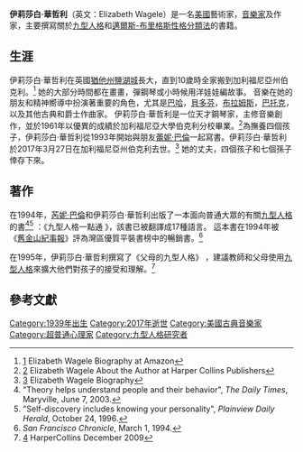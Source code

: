 '''伊莉莎白·華哲利'''（英文：Elizabeth Wagele）是一名[[美國|美國]]藝術家，[[音樂家|音樂家]]及作家，主要撰寫關於[[九型人格|九型人格]]和[[邁爾斯-布里格斯性格分類法|邁爾斯-布里格斯性格分類法]]的書籍。

==生涯==
伊莉莎白·華哲利在英國[[猶他州|猶他州]][[鹽湖城|鹽湖城]]長大，直到10歲時全家搬到加利福尼亞州伯克利。<ref>[https://www.amazon.com/Elizabeth-Wagele/e/B000APVCV6] {{Wayback|url=https://www.amazon.com/Elizabeth-Wagele/e/B000APVCV6 |date=20161007055411 }} Elizabeth Wagele Biography at Amazon</ref>  她的大部分時間都在畫畫，彈鋼琴或小時候用洋娃娃編故事。 音樂在她的朋友和精神嚮導中扮演著重要的角色，尤其是[[巴哈|巴哈]]，[[貝多芬|貝多芬]]，[[布拉姆斯|布拉姆斯]]，[[巴托克|巴托克]]，以及其他古典和爵士作曲家。 伊莉莎白·華哲利是一位天才鋼琴家，主修音樂創作，並於1961年以優異的成績於加利福尼亞大學伯克利分校畢業。<ref>[http://www.harpercollins.com/author/microsite/About.aspx?authorid=10213] {{Wayback|url=http://www.harpercollins.com/author/microsite/About.aspx?authorid=10213 |date=20131208091346 }} Elizabeth Wagele About the Author at Harper Collins Publishers</ref>為撫養四個孩子，伊莉莎白·華哲利從1993年開始與朋友[[蕾妮·巴倫|蕾妮·巴倫]]一起寫書。伊莉莎白·華哲利於2017年3月27日在加利福尼亞州伯克利去世。<ref>[http://www.wagele.com/wagele-biography.html] {{Webarchive|url=https://web.archive.org/web/20090917190612/http://www.wagele.com/wagele-biography.html |date=2009-09-17 }} Elizabeth Wagele Biography</ref> 她的丈夫，四個孩子和七個孫子倖存下來。

==著作==
在1994年，[[芮妮·巴倫|芮妮·巴倫]]和伊莉莎白·華哲利出版了一本面向普通大眾的有關[[九型人格|九型人格]]的書<ref>"Theory helps understand people and their behavior", ''The Daily Times'', Maryville, June 7, 2003.</ref><ref>"Self-discovery includes knowing your personality", ''Plainview Daily Herald'', October 24, 1996.</ref> ：《九型人格一點通 》，該書已被翻譯成17種語言。 這本書在1994年被《[[舊金山紀事報|舊金山紀事報]]》評為灣區優質平裝書榜中的暢銷書。<ref>''San Francisco Chronicle'', March 1, 1994.</ref>

在1995年，伊莉莎白·華哲利撰寫了《父母的九型人格》 ，建議教師和父母使用[[九型人格|九型人格]]來擴大他們對孩子的接受和理解。<ref>[http://www.harpercollins.com/books/9780062514554/The_Enneagram_of_Parenting/index.aspx] {{Wayback|url=http://www.harpercollins.com/books/9780062514554/The_Enneagram_of_Parenting/index.aspx |date=20160305140713 }} HarperCollins December 2009</ref>

==參考文獻==

[[Category:1939年出生|Category:1939年出生]]
[[Category:2017年逝世|Category:2017年逝世]]
[[Category:美國古典音樂家|Category:美國古典音樂家]]
[[Category:超普通心理家|Category:超普通心理家]]
[[Category:九型人格研究者|Category:九型人格研究者]]